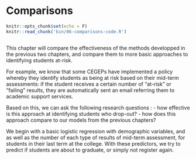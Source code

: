 # Comparisons

```r
knitr::opts_chunk$set(echo = F)
knitr::read_chunk('bin/06-comparisons-code.R')
```

```r
```

This chapter will compare the effectiveness of the methods developped in the previous two chapters, and compare them to more basic approaches to identifying students at-risk.

For example, we know that some CEGEPs have implemented a policy whereby they identify students as being at risk based on their mid-term assessments: if the student receives a certain number of "at-risk" or "failing" results, they are automatically sent an email referring them to academic support services. 

Based on this, we can ask the following research questions : 
 - how effective is this approach at identifying students who drop-out? 
 - how does this approach compare to our models from the previous chapters?

We begin with a basic logistic regression with demographic variables, and as well as the number of each type of results of mid-term assessment, for students in their last term at the college. With these predictors, we try to predict if students are about to graduate, or simply not register again.
```r
```

